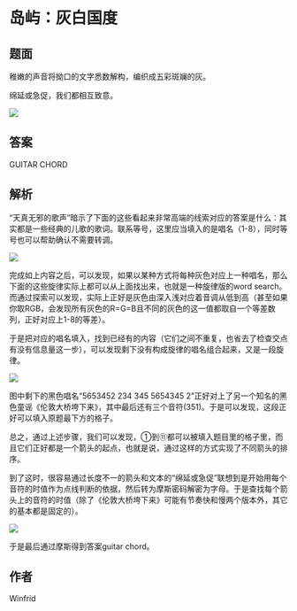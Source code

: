 # 岛屿：灰白国度

## 题面

稚嫩的声音将拗口的文字悉数解构，编织成五彩斑斓的灰。

绵延或急促，我们都相互致意。

![](./01-dao-yu-hui-bai-guo-du.assets/image_1.webp)

## 答案

GUITAR CHORD

## 解析

“天真无邪的歌声”暗示了下面的这些看起来非常高端的线索对应的答案是什么：其实都是一些经典的儿歌的歌词。联系等号，这里应当填入的是唱名（1-8），同时等号也可以帮助确认不需要转调。

![](./01-dao-yu-hui-bai-guo-du.assets/image_2.webp)

完成如上内容之后，可以发现，如果以某种方式将每种灰色对应上一种唱名，那么下面的这些旋律实际上都可以从上面找出来，也就是一种旋律版的word search。而通过探索可以发现，实际上正好是灰色由深入浅对应着音调从低到高（甚至如果你取RGB，会发现所有灰色的R=G=B且不同的灰色的这一值都取自一个等差数列，正好对应上1-8的等差）。

于是把对应的唱名填入，找到已经有的内容（它们之间不重复，也省去了检查交点有没有信息量这一步），可以发现剩下没有构成旋律的唱名组合起来，又是一段旋律。

![](./01-dao-yu-hui-bai-guo-du.assets/image_5.webp)

图中剩下的黑色唱名“5653452 234 345 5654345 2”正好对上了另一个知名的黑色童谣《伦敦大桥垮下来》，其中最后还有三个音符(351)。于是可以发现，这段正好可以填入原题最下方的格子。

总之，通过上述步骤，我们可以发现，①到⑪都可以被填入题目里的格子里，而且它们正好都是一个箭头的起点，也就是说，通过这样的方式实现了不同箭头的排序。

到了这时，很容易通过长度不一的箭头和文本的“绵延或急促”联想到是开始用每个音符的时值作为点线判断的依据，然后转为摩斯密码解密为字母。于是查找每个箭头上的音符的时值（除了《伦敦大桥垮下来》可能有节奏快和慢两个版本外，其它的基本都是固定的）。

![](./01-dao-yu-hui-bai-guo-du.assets/image_6.webp)

于是最后通过摩斯得到答案guitar chord。

## 作者

Winfrid
